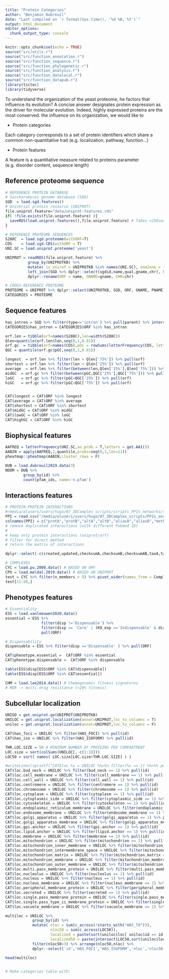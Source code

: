 ```yaml
---
title: "Protein Categories"
author: "Benjamin Dubreuil"
date: "Last compiled on `r format(Sys.time(), '%d %B, %Y')`"
output: html_document
editor_options: 
  chunk_output_type: console
---
```


```r
knitr::opts_chunk$set(echo = TRUE)
source("src/utils.r")
source("src/function_annotation.r")
source("src/function_sequence.r")
source("src/function_phylogenetic.r")
source("src/function_analysis.r")
source("src/function_datalocal.r")
source("src/function_datapub.r")
library(tictoc)
library(tidyverse)
```

To understand the organization of the yeast proteome, he factors that influence its evolution?
A concise answer designates protein expression as the driver for molecular evolution.
Indeed, highly expressed proteins are the most conserved.
the influence on its organization, we would like to 

- Protein categories

Each category corresponds to a set of protein identifiers which share a common non-quantitative trait (e.g. localization, pathway, function...)

- Protein features

A feature is a quantitative measure related to proteins parameter (e.g. disorder content, sequence length)

## Reference proteome sequence

```r
# REFERENCE PROTEIN DATABASE
# Saccharomyces genome database (SGD)
SGD  = load.sgd.features()
# Universal protein resource (UNIPROT)
file.uniprot.feature="data/uniprot-features.rds"
if( !file.exists(file.uniprot.feature) ){
  saveRDS(load.uniprot.features(),file.uniprot.feature) # Takes >250sec for ~6700 ids
}

# REFERENCE PROTEOME SEQUENCES
S288C  = load.sgd.proteome(withORF=T)
CDS    = load.sgd.CDS(withORF = T)
UNI.SC = load.uniprot.proteome('yeast')

UNIPROT = readRDS(file.uniprot.feature) %>%
          group_by(UNIPROTKB) %>%
          mutate( is_uniref = UNIPROTKB %in% names(UNI.SC), one2one = (n()==1) ) %>% 
          left_join(SGD %>% dplyr::select(sgdid,name,qual,gname,chr), by = c("SGD" = 'sgdid')) %>%
          dplyr::rename(ORF = name, GNAME=gname, CHR=chr)

# CROSS-REFERENCE PROTEOME
PROTEOME = UNIPROT %>% dplyr::select(UNIPROTKB, SGD, ORF, GNAME, PNAME)
CATEGORIES = PROTEOME
```

## Sequence features
```r
has_intron = SGD %>% filter(type=='intron') %>% pull(parent) %>% intersect(y=names(S288C))
CATEGORIES$has_intron = CATEGORIES$ORF %in% has_intron

orf.len = tibble(orf=names(S288C),len=width(S288C))
Qlen=quantile(orf.len$len,seq(0,1,0.01))
orf.gc  = tibble(orf=names(CDS),pGC = rowSums(letterFrequency(CDS, letters="CG",as.prob = T)))
QGC = quantile(orf.gc$pGC,seq(0,1,0.01))

longest  = orf.len %>% filter(len > Qlen['75%']) %>% pull(orf)
shortest = orf.len %>% filter(len < Qlen['25%']) %>% pull(orf)
average  = orf.len %>% filter(between(len,Qlen['25%'],Qlen['75%'])) %>% pull(orf)
midGC  = orf.gc %>% filter(between(pGC,QGC['25%'],QGC['75%'])) %>% pull(orf)
loGC   = orf.gc %>% filter(pGC<QGC['25%']) %>% pull(orf)
hiGC   = orf.gc %>% filter(pGC>QGC['75%']) %>% pull(orf)


CAT$longest = CAT$ORF %in% longest
CAT$average = CAT$ORF %in% average
CAT$shortest = CAT$ORF %in% shortest
CAT$midGC = CAT$ORF %in% midGC
CAT$lowGC = CAT$ORF %in% loGC
CAT$highGC = CAT$ORF %in% hiGC

```

## Biophysical features
```r
AAFREQ = letterFrequency(UNI.SC,as.prob = T,letters = get.AA1())
AABIN = apply(AAFREQ,2,quantile,probs=seq(0,1,len=11))
pheatmap::pheatmap(AABIN,cluster_rows = F)

DUB = load.dubreuil2019.data(3)
NDOM = DUB %>%
        group_by(id) %>%
        count(pfam_ids, name='n.pfam')


```

## Interactions features
```r
# PROTEIN-PROTEIN INTERACTIONS
#/media/elusers/users/hugo/07_3DComplex_scripts/scripts_PPIs_networks/stack_studies_PPIs_nored_PMID_28122020_INTACT.R
PPI = read.csv("/media/elusers/users/hugo/07_3DComplex_scripts/PPIs_analysis/INTACT/PPIs_cerevisiae.txt",sep = "\t", quote = "", stringsAsFactors = F)
colnames(PPI) = c("protA","protB","altA","altB","aliasA","aliasB","method","pub.author1","pub.id","taxA","taxB","typeAB","src.db","int.id","conf","expansion.method","bio.roleA","bio.roleB","exp.roleA","exp.roleB","typeA","typeB","xrefA","xrefB","xrefAB","annotA","annotB","annotAB","host","parAB","created","updated","checksumA","checksumB","checksumAB","negative","featA","featB","stoichioA","stoichioB","id.met.protA","id.met.protB")
# remove duplicated interactions (with different Pubmed ID)
# 
# keep only protein interactions (uniprot/orf)
# filter for direct method
# return the matrix of interactions

dplyr::select(-c(created,updated,checksumA,checksumB,checksumAB,taxA,taxB))

# COMPLEXES
CYC = load.pu.2008.data() # BASED ON ORF
CPX = load.meldal.2019.data() # BASED ON UNIPROT
test = CYC %>% filter(n_members > 5) %>% pivot_wider(names_from = Complex,values_from = c(ORF))
test[11:50,]
```

## Phenotypes features
```r
# Essentiality
ESS = load.vanleeuwen2020.data()
essential = ESS %>% 
                filter(disp !='Dispensable') %>% 
                filter(disp == 'Core' | (KO_exp =='Indispensable' & disp_score < 0.4 )) %>%
                pull(ORF)

# Dispensability
dispensable = ESS %>% filter(disp =='Dispensable' ) %>% pull(ORF)

CAT$phenotype.essential =  CAT$ORF %in% essential
CAT$phenotype.dispensable =  CAT$ORF %in% dispensable

table(ESS$disp[ESS$ORF %in% CAT$dispensable])
table(ESS$disp[ESS$ORF %in% CAT$essential])

CHM = load.lee2014.data() # Chemogenomic fitness signatures
# MDR -> multi-drug resistance (>20% fitness)

```

## Subcellular localization
```r
UNIGO = get.uniprot.go(UNIPROT$UNIPROTKB)
UNILOC = get.uniprot.localization(annot=UNIPROT,loc_to_columns = T)
uniloc = get.uniprot.localization(annot=UNIPROT,loc_to_columns = F)

CAT$has_foci = UNILOC %>% filter(HAS_FOCI) %>% pull(id)
CAT$has_iso = UNILOC %>% filter(HAS_ISOFORM) %>% pull(id)

THR.LOC.SIZE = 50 # MINIMUM NUMBER OF PROTEINS PER COMPARTMENT 
LOC.size = sort(colSums(UNILOC[,-c(1:3)]))
LOC50 = sort( names( LOC.size[LOC.size>THR.LOC.SIZE] ) )

#writeLines(sprintf("CAT$loc.%s = UNILOC %%>%% filter(%s == 1) %%>%% pull(id)",LOC50,LOC50))
CAT$loc.bud_neck = UNILOC %>% filter(bud_neck == 1) %>% pull(id)
CAT$loc.cell_membrane = UNILOC %>% filter(cell_membrane == 1) %>% pull(id)
CAT$loc.cell_wall = UNILOC %>% filter(cell_wall == 1) %>% pull(id)
CAT$loc.centromere = UNILOC %>% filter(centromere == 1) %>% pull(id)
CAT$loc.chromosome = UNILOC %>% filter(chromosome == 1) %>% pull(id)
CAT$loc.cytoplasm = UNILOC %>% filter(cytoplasm == 1) %>% pull(id)
CAT$loc.cytoplasmic_side = UNILOC %>% filter(cytoplasmic_side == 1) %>% pull(id)
CAT$loc.cytoskeleton = UNILOC %>% filter(cytoskeleton == 1) %>% pull(id)
CAT$loc.endoplasmic_reticulum_membrane = UNILOC %>% filter(endoplasmic_reticulum_membrane == 1) %>% pull(id)
CAT$loc.endosome_membrane = UNILOC %>% filter(endosome_membrane == 1) %>% pull(id)
CAT$loc.golgi_apparatus = UNILOC %>% filter(golgi_apparatus == 1) %>% pull(id)
CAT$loc.golgi_apparatus_membrane = UNILOC %>% filter(golgi_apparatus_membrane == 1) %>% pull(id)
CAT$loc.gpi.anchor = UNILOC %>% filter(gpi.anchor == 1) %>% pull(id)
CAT$loc.lipid.anchor = UNILOC %>% filter(lipid.anchor == 1) %>% pull(id)
CAT$loc.membrane = UNILOC %>% filter(membrane == 1) %>% pull(id)
CAT$loc.mitochondrion = UNILOC %>% filter(mitochondrion == 1) %>% pull(id)
CAT$loc.mitochondrion_inner_membrane = UNILOC %>% filter(mitochondrion_inner_membrane == 1) %>% pull(id)
CAT$loc.mitochondrion_intermembrane_space = UNILOC %>% filter(mitochondrion_intermembrane_space == 1) %>% pull(id)
CAT$loc.mitochondrion_matrix = UNILOC %>% filter(mitochondrion_matrix == 1) %>% pull(id)
CAT$loc.mitochondrion_membrane = UNILOC %>% filter(mitochondrion_membrane == 1) %>% pull(id)
CAT$loc.mitochondrion_outer_membrane = UNILOC %>% filter(mitochondrion_outer_membrane == 1) %>% pull(id)
CAT$loc.multi.pass_membrane_protein = UNILOC %>% filter(multi.pass_membrane_protein == 1) %>% pull(id)
CAT$loc.nucleolus = UNILOC %>% filter(nucleolus == 1) %>% pull(id)
CAT$loc.nucleus = UNILOC %>% filter(nucleus == 1) %>% pull(id)
CAT$loc.nucleus_membrane = UNILOC %>% filter(nucleus_membrane == 1) %>% pull(id)
CAT$loc.peripheral_membrane_protein = UNILOC %>% filter(peripheral_membrane_protein == 1) %>% pull(id)
CAT$loc.secreted = UNILOC %>% filter(secreted == 1) %>% pull(id)
CAT$loc.single.pass_membrane_protein = UNILOC %>% filter(single.pass_membrane_protein == 1) %>% pull(id)
CAT$loc.single.pass_type_ii_membrane_protein = UNILOC %>% filter(single.pass_type_ii_membrane_protein == 1) %>% pull(id)
CAT$loc.vacuole_membrane = UNILOC %>% filter(vacuole_membrane == 1) %>% pull(id)

multiloc = UNILOC %>% 
            group_by(id) %>% 
            mutate( nloc = sum(c_across(!starts_with("HAS_TO"))),
                    nloc50 = sum(c_across(LOC50)),
                    localized = paste(sort(uniloc$loc[ uniloc$id == id ]), collapse = "#"),
                    localized50 = paste(intersect(LOC50,sort(uniloc$loc[ uniloc$id == id ])), collapse = "#")) %>%
            filter(nloc50>3) %>% arrange(nloc50,nloc) %>%
            dplyr::select('id','HAS_FOCI','HAS_ISOFORM','nloc','nloc50','localized50')
  
head(multiloc)

```

```python


```

```r
# Make categories table with:

```